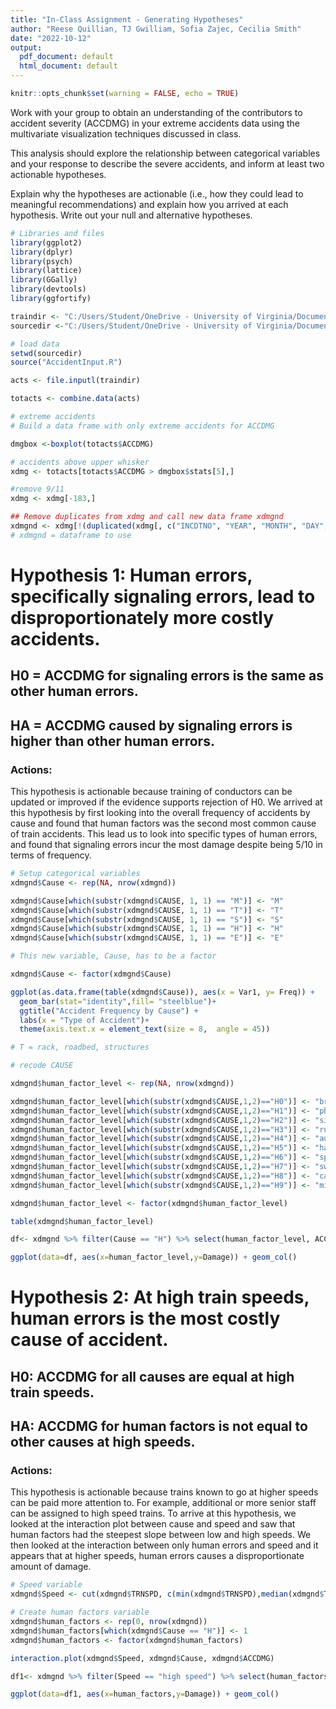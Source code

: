 ```yaml
---
title: "In-Class Assignment - Generating Hypotheses"
author: "Reese Quillian, TJ Gwilliam, Sofia Zajec, Cecilia Smith"
date: "2022-10-12"
output:
  pdf_document: default
  html_document: default
---
```


```r
knitr::opts_chunk$set(warning = FALSE, echo = TRUE)
```


Work with your group to obtain an understanding of the contributors to accident severity (ACCDMG) in your extreme accidents data using the multivariate visualization techniques discussed in class.

This analysis should explore the relationship between categorical variables and your response to describe the severe accidents, and inform at least two actionable hypotheses.  

Explain why the hypotheses are actionable (i.e., how they could lead to meaningful recommendations) and explain how you arrived at each hypothesis. Write out your null and alternative hypotheses.

```r
# Libraries and files
library(ggplot2)
library(dplyr)
library(psych)
library(lattice)
library(GGally)
library(devtools)
library(ggfortify)

traindir <- "C:/Users/Student/OneDrive - University of Virginia/Documents/SYS4021/In Class/Data/Train Data"
sourcedir <-"C:/Users/Student/OneDrive - University of Virginia/Documents/SYS4021/In Class"

# load data
setwd(sourcedir)
source("AccidentInput.R")

acts <- file.inputl(traindir)

totacts <- combine.data(acts)

```

```r
# extreme accidents
# Build a data frame with only extreme accidents for ACCDMG

dmgbox <-boxplot(totacts$ACCDMG)

# accidents above upper whisker
xdmg <- totacts[totacts$ACCDMG > dmgbox$stats[5],]

#remove 9/11
xdmg <- xdmg[-183,]

## Remove duplicates from xdmg and call new data frame xdmgnd
xdmgnd <- xdmg[!(duplicated(xdmg[, c("INCDTNO", "YEAR", "MONTH", "DAY", "TIMEHR", "TIMEMIN")])),]
# xdmgnd = dataframe to use
```

# Hypothesis 1: Human errors, specifically signaling errors, lead to disproportionately more costly accidents. 
## H0 = ACCDMG for signaling errors is the same as other human errors.
## HA = ACCDMG caused by signaling errors is higher than other human errors.
### Actions:
This hypothesis is actionable because training of conductors can be updated or improved if the evidence supports rejection of H0. We arrived at this hypothesis by first looking into the overall frequency of accidents by cause and found that human factors was the second most common cause of train accidents. This lead us to look into specific types of human errors, and found that signaling errors incur the most damage despite being 5/10 in terms of frequency.

```r
# Setup categorical variables
xdmgnd$Cause <- rep(NA, nrow(xdmgnd))

xdmgnd$Cause[which(substr(xdmgnd$CAUSE, 1, 1) == "M")] <- "M"
xdmgnd$Cause[which(substr(xdmgnd$CAUSE, 1, 1) == "T")] <- "T"
xdmgnd$Cause[which(substr(xdmgnd$CAUSE, 1, 1) == "S")] <- "S"
xdmgnd$Cause[which(substr(xdmgnd$CAUSE, 1, 1) == "H")] <- "H"
xdmgnd$Cause[which(substr(xdmgnd$CAUSE, 1, 1) == "E")] <- "E"

# This new variable, Cause, has to be a factor

xdmgnd$Cause <- factor(xdmgnd$Cause)
```


```r
ggplot(as.data.frame(table(xdmgnd$Cause)), aes(x = Var1, y= Freq)) +
  geom_bar(stat="identity",fill= "steelblue")+ 
  ggtitle("Accident Frequency by Cause") +
  labs(x = "Type of Accident")+
  theme(axis.text.x = element_text(size = 8,  angle = 45))

# T = rack, roadbed, structures
```


```r
# recode CAUSE

xdmgnd$human_factor_level <- rep(NA, nrow(xdmgnd))

xdmgnd$human_factor_level[which(substr(xdmgnd$CAUSE,1,2)=="H0")] <- "brakes"
xdmgnd$human_factor_level[which(substr(xdmgnd$CAUSE,1,2)=="H1")] <- "physical condition"
xdmgnd$human_factor_level[which(substr(xdmgnd$CAUSE,1,2)=="H2")] <- "signals"
xdmgnd$human_factor_level[which(substr(xdmgnd$CAUSE,1,2)=="H3")] <- "rule"
xdmgnd$human_factor_level[which(substr(xdmgnd$CAUSE,1,2)=="H4")] <- "authority"
xdmgnd$human_factor_level[which(substr(xdmgnd$CAUSE,1,2)=="H5")] <- "handling"
xdmgnd$human_factor_level[which(substr(xdmgnd$CAUSE,1,2)=="H6")] <- "speed"
xdmgnd$human_factor_level[which(substr(xdmgnd$CAUSE,1,2)=="H7")] <- "switches"
xdmgnd$human_factor_level[which(substr(xdmgnd$CAUSE,1,2)=="H8")] <- "cab"
xdmgnd$human_factor_level[which(substr(xdmgnd$CAUSE,1,2)=="H9")] <- "misc"

xdmgnd$human_factor_level <- factor(xdmgnd$human_factor_level)

```

```r
table(xdmgnd$human_factor_level)
```


```r
df<- xdmgnd %>% filter(Cause == "H") %>% select(human_factor_level, ACCDMG) %>% group_by(human_factor_level) %>% summarize(Damage = sum(ACCDMG))

ggplot(data=df, aes(x=human_factor_level,y=Damage)) + geom_col()
```

# Hypothesis 2: At high train speeds, human errors is the most costly cause of accident.
## H0: ACCDMG for all causes are equal at high train speeds.
## HA: ACCDMG for human factors is not equal to other causes at high speeds. 
### Actions:
This hypothesis is actionable because trains known to go at higher speeds can be paid more attention to. For example, additional or more senior staff can be assigned to high speed trains. To arrive at this hypothesis, we looked at the interaction plot between cause and speed and saw that human factors had the steepest slope between low and high speeds. We then looked at the interaction between only human errors and speed and it appears that at higher speeds, human errors causes a disproportionate amount of damage.


```r
# Speed variable
xdmgnd$Speed <- cut(xdmgnd$TRNSPD, c(min(xdmgnd$TRNSPD),median(xdmgnd$TRNSPD),max(xdmgnd$TRNSPD)), include.lowest = T, labels = c("low speed", "high speed"))

# Create human factors variable
xdmgnd$human_factors <- rep(0, nrow(xdmgnd))
xdmgnd$human_factors[which(xdmgnd$Cause == "H")] <- 1 
xdmgnd$human_factors <- factor(xdmgnd$human_factors)
```


```r
interaction.plot(xdmgnd$Speed, xdmgnd$Cause, xdmgnd$ACCDMG)
```


```r
df1<- xdmgnd %>% filter(Speed == "high speed") %>% select(human_factors, ACCDMG) %>% group_by(human_factors) %>% summarize(Damage = mean(ACCDMG))

ggplot(data=df1, aes(x=human_factors,y=Damage)) + geom_col()
```

